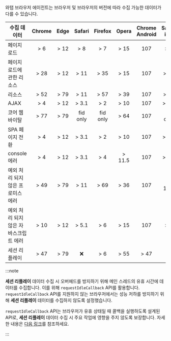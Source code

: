 와탭 브라우저 에이전트는 브라우저 및 브라우저의 버전에 따라 수집 가능한 데이터가 다를 수 있습니다.

<div class='rum-compatibility'>

| 수집 데이터                           | Chrome | Edge  |  Safari  | Firefox  |  Opera  | Chrome Android | Safari iOS | Samsung Internet |
| ------------------------------------- | :----: | :---: | :------: | :------: | :-----: | :------------: | :--------: | :--------------: |
| 페이지 로드                           |  \> 6  | \> 12 |   \> 8   |   \> 7   |  \> 15  |      107       |    \> 9    |       \> 4       |
| 페이지 로드에 관한 리소스             | \> 28  | \> 12 |  \> 11   |  \> 35   |  \> 15  |      107       |   \> 11    |       \> 4       |
| 리소스                                | \> 52  | \> 79 |  \> 11   |  \> 57   |  \> 39  |      107       |   \> 11    |      \> 6.2      |
| AJAX                                  |  \> 4  | \> 12 |  \> 3.1  |   \> 2   |  \> 10  |      107       |   \> 3.2   |       \> 4       |
| 코어 웹 바이탈                        | \> 77  | \> 79 | fid only | fid only |  \> 64  |      107       |  fid only  |      \> 12       |
| SPA 페이지 전환                       |  \> 4  | \> 12 |  \> 3.1  |   \> 2   |  \> 10  |      107       |   \> 3.2   |       \> 4       |
| console 에러                          |  \> 4  | \> 12 |  \> 3.1  |   \> 4   | \> 11.5 |      107       |   \> 3.2   |       \> 4       |
| 예외 처리 되지 않은 프로미스 에러     | \> 49  | \> 79 |  \> 11   |  \> 69   |  \> 36  |      107       |  \> 11.3   |       \> 5       |
| 예외 처리 되지 않은 자바스크립트 에러 | \> 10  | \> 12 |  \> 5.1  |   \> 6   |  \> 15  |      107       |    \> 5    |       \> 4       |
| 세션 리플레이                         | \> 47  | \> 79 |    ❌    |   \> 6   |  \> 55  |     \> 47      |     ❌     |       \> 5       |

</div>

:::note

**세션 리플레이** 데이터 수집 시 오버헤드를 방지하기 위해 메인 스레드의 유휴 시간에 데이터를 수집합니다. 이를 위해 `requestIdleCallback` API를 활용합니다. `requestIdleCallback` API를 지원하지 않는 브라우저에서는 성능 저하를 방지하기 위해 **세션 리플레이** 데이터를 수집하지 않도록 설정했습니다.

`requestIdleCallback` API는 브라우저가 유휴 상태일 때 콜백을 실행하도록 설계된 API로, **세션 리플레이** 데이터 수집 시 주요 작업에 영향을 주지 않도록 보장합니다. 자세한 내용은 [다음 링크](https://developer.mozilla.org/en-US/docs/Web/API/Window/requestIdleCallback)를 참조하세요.


:::